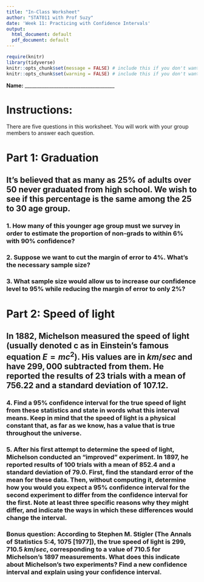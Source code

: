 ```yaml
---
title: "In-Class Worksheet"
author: "STAT011 with Prof Suzy"
date: 'Week 11: Practicing with Confidence Intervals'
output:
  html_document: default
  pdf_document: default
---
```

```r
require(knitr)
library(tidyverse)
knitr::opts_chunk$set(message = FALSE) # include this if you don't want markdown to knit messages
knitr::opts_chunk$set(warning = FALSE) # include this if you don't want markdown to knit warnings
```

\vspace{1cm}
**Name:** _____________________________________

# Instructions:

There are five questions in this worksheet. You will work with your group members to answer each question. 

<!--Before getting started, take a moment and reflect on ways in which you can show your assigned group members respect. You may also view this initial [list of examples](https://docs.google.com/document/d/1emP8SiS2IO-_blKdVmVp-CJTr0NLlKG4vzMnphH-P7E/edit?usp=sharing) that we will add to over the semester.

**Briefly,** in the space below, specify one way in which you will work to show your group members respect during today's lesson:-->


# Part 1: Graduation 

## It’s believed that as many as 25% of adults over $50$ never graduated from high school. We wish to see if this percentage is the same among the $25$ to $30$ age group.

### 1. How many of this younger age group must we survey in order to estimate the proportion of non-grads to within $6\%$ with $90\%$ confidence?  

\vspace{3cm}

### 2. Suppose we want to cut the margin of error to $4\%$. What’s the necessary sample size?

\vspace{3cm}

### 3. What sample size would allow us to increase our confidence level to $95\%$ while reducing the margin of error to only $2\%$?



\pagebreak 

# Part 2: Speed of light 

## In 1882, Michelson measured the speed of light (usually denoted c as in Einstein’s famous equation $E=mc^2$). His values are in $km/sec$ and have $299,000$ subtracted from them. He reported the results of $23$ trials with a mean of $756.22$ and a standard deviation of $107.12$. 

### 4.  Find a 95% confidence interval for the true speed of light from these statistics and state in words what this interval means. Keep in mind that the speed of light is a physical constant that, as far as we know, has a value that is true throughout the universe.

\vspace{3cm}


### 5. After his first attempt to determine the speed of light, Michelson conducted an “improved” experiment. In 1897, he reported results of $100$ trials with a mean of $852.4$ and a standard deviation of $79.0$. First, find the standard error of the mean for these data. Then, without computing it, determine how you would you expect a $95\%$ confidence interval for the second experiment to differ from the confidence interval for the first. Note at least three specific reasons why they might differ, and indicate the ways in which these differences would change the interval.

\vspace{3cm}

### Bonus question: According to Stephen M. Stigler (The Annals of Statistics 5:4, 1075 [1977]), the true speed of light is $299,710.5$ $km/sec$, corresponding to a value of $710.5$ for Michelson’s 1897 measurements. What does this indicate about Michelson’s two experiments? Find a new confidence interval and explain using your confidence interval.


